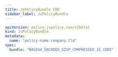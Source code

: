 ```yaml
---
title: JsPolicyBundle CRD
sidebar_label: JsPolicyBundle
---
```


```yaml
apiVersion: policy.jspolicy.com/v1beta1
kind: JsPolicyBundle
metadata:
  name: "policy-name.company.tld"
spec:
  bundle: "BASE64_ENCODED_GZIP_COMPRESSED_JS_CODE"
```
